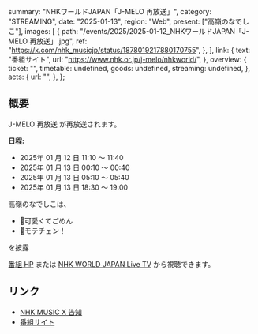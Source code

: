   summary: "NHKワールドJAPAN「J-MELO 再放送」",
  category: "STREAMING",
  date: "2025-01-13",
  region: "Web",
  present: ["高嶺のなでしこ"],
  images: [
    {
      path: "/events/2025/2025-01-12_NHKワールドJAPAN「J-MELO 再放送」.jpg",
      ref: "https://x.com/nhk_musicjp/status/1878019217880170755",
    },
  ],
  link: {
    text: "番組サイト",
    url: "https://www.nhk.or.jp/j-melo/nhkworld/",
  },
  overview: {
    ticket: "",
    timetable: undefined,
    goods: undefined,
    streaming: undefined,
  },
  acts: {
    url: "",
  },
};

## 概要

J-MELO 再放送 が再放送されます。

**日程:**

- 2025年 01 月 12 日 11:10 〜 11:40
- 2025年 01 月 13 日 00:10 〜 00:40
- 2025年 01 月 13 日 05:10 〜 05:40
- 2025年 01 月 13 日 18:30 〜 19:00

高嶺のなでしこは、

- 🎵可愛くてごめん
- 🎵モテチェン！

を披露

[番組 HP](https://www.nhk.or.jp/j-melo/nhkworld/) または [NHK WORLD JAPAN Live TV](https://www3.nhk.or.jp/nhkworld/en/live/) から視聴できます。

## リンク

- [NHK MUSIC X 告知](https://x.com/nhk_musicjp/status/1878019217880170755)
- [番組サイト](https://www.nhk.or.jp/j-melo/nhkworld/)
